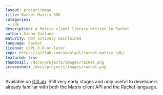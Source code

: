 ```yaml
---
layout: projectimage
title: Racket Matrix SDK
categories:
 - sdk
description: A Matrix client library written in Racket
author: Aidan Gauland
maturity: Not actively maintained
language: Racket
license: LGPL-3.0-or-later
repo: https://gitlab.com/aidalgol/racket-matrix-sdk/
featured: true
thumbnail: /docs/projects/images/racket.png
screenshot: /docs/projects/images/racket.png
---
```


Available on [GitLab](https://gitlab.com/aidalgol/racket-matrix-sdk/).  Still very early stages and only useful to developers already familiar with both the Matrix client API and the Racket language.
